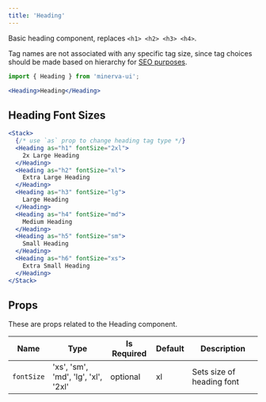 ```yaml
---
title: 'Heading'
---
```



Basic heading component, replaces `<h1> <h2> <h3> <h4>`.

Tag names are not associated with any specific tag size, since tag choices should be made based on hierarchy for [SEO purposes](https://developer.mozilla.org/en-US/docs/Glossary/Semantics).

```js
import { Heading } from 'minerva-ui';
```

```jsx
<Heading>Heading</Heading>
```

## Heading Font Sizes

```jsx live
<Stack>
  {/* use `as` prop to change heading tag type */}
  <Heading as="h1" fontSize="2xl">
    2x Large Heading
  </Heading>
  <Heading as="h2" fontSize="xl">
    Extra Large Heading
  </Heading>
  <Heading as="h3" fontSize="lg">
    Large Heading
  </Heading>
  <Heading as="h4" fontSize="md">
    Medium Heading
  </Heading>
  <Heading as="h5" fontSize="sm">
    Small Heading
  </Heading>
  <Heading as="h6" fontSize="xs">
    Extra Small Heading
  </Heading>
</Stack>
```

## Props

These are props related to the Heading component.

| Name       | Type                                | Is Required | Default | Description               |
| ---------- | ----------------------------------- | ----------- | ------- | ------------------------- |
| `fontSize` | 'xs', 'sm', 'md', 'lg', 'xl', '2xl' | optional    | xl      | Sets size of heading font |
